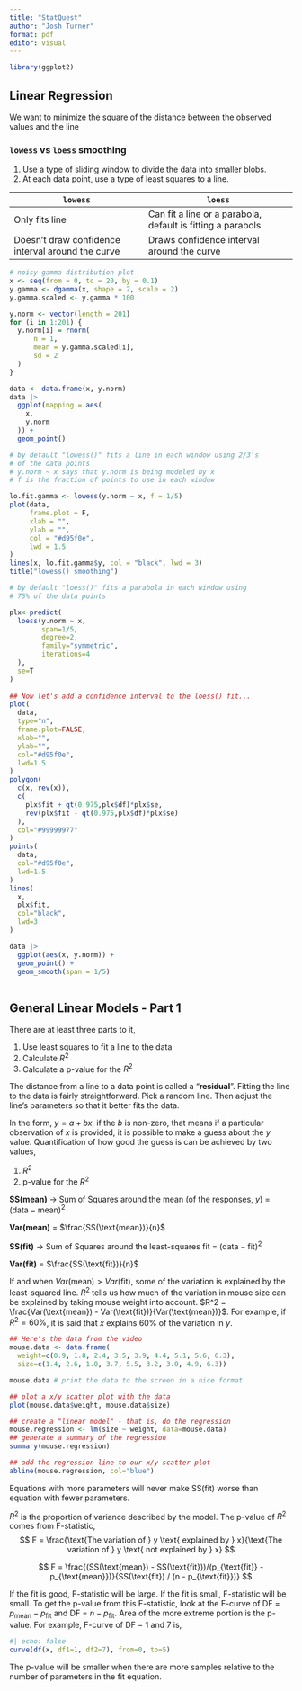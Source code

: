 ```yaml
---
title: "StatQuest"
author: "Josh Turner"
format: pdf
editor: visual
---
```


```r
library(ggplot2)
```

## Linear Regression

We want to minimize the square of the distance between the observed values and the line

### `lowess` vs `loess` smoothing

1.  Use a type of sliding window to divide the data into smaller blobs.
2.  At each data point, use a type of least squares to a line.

| `lowess`                                          | `loess`                                                     |
|----------------------------------|--------------------------------------|
| Only fits line                                    | Can fit a line or a parabola, default is fitting a parabols |
| Doesn't draw confidence interval around the curve | Draws confidence interval around the curve                  |

```r
# noisy gamma distribution plot
x <- seq(from = 0, to = 20, by = 0.1)
y.gamma <- dgamma(x, shape = 2, scale = 2)
y.gamma.scaled <- y.gamma * 100

y.norm <- vector(length = 201)
for (i in 1:201) {
  y.norm[i] = rnorm(
      n = 1,
      mean = y.gamma.scaled[i],
      sd = 2
  )
}

data <- data.frame(x, y.norm)
data |> 
  ggplot(mapping = aes(
    x,
    y.norm
  )) +
  geom_point()
```

```r
# by default "lowess()" fits a line in each window using 2/3's 
# of the data points
# y.norm ~ x says that y.norm is being modeled by x
# f is the fraction of points to use in each window

lo.fit.gamma <- lowess(y.norm ~ x, f = 1/5)
plot(data,
     frame.plot = F,
     xlab = "",
     ylab = "",
     col = "#d95f0e",
     lwd = 1.5
)
lines(x, lo.fit.gamma$y, col = "black", lwd = 3)
title("lowess() smoothing")
```

```r
# by default "loess()" fits a parabola in each window using
# 75% of the data points

plx<-predict(
  loess(y.norm ~ x, 
        span=1/5, 
        degree=2, 
        family="symmetric", 
        iterations=4
  ), 
  se=T
)
 
## Now let's add a confidence interval to the loess() fit...
plot(
  data, 
  type="n", 
  frame.plot=FALSE,
  xlab="", 
  ylab="", 
  col="#d95f0e", 
  lwd=1.5
)
polygon(
  c(x, rev(x)), 
  c(
    plx$fit + qt(0.975,plx$df)*plx$se, 
    rev(plx$fit - qt(0.975,plx$df)*plx$se)
  ), 
  col="#99999977"
)
points(
  data, 
  col="#d95f0e", 
  lwd=1.5
)
lines(
  x, 
  plx$fit, 
  col="black", 
  lwd=3
)
```

```r
data |> 
  ggplot(aes(x, y.norm)) +
  geom_point() +
  geom_smooth(span = 1/5)
  
```

## General Linear Models - Part 1

There are at least three parts to it,

1.  Use least squares to fit a line to the data
2.  Calculate $R^2$
3.  Calculate a p-value for the $R^2$

The distance from a line to a data point is called a "**residual**". Fitting the line to the data is fairly straightforward. Pick a random line. Then adjust the line's parameters so that it better fits the data.

In the form, $y = a + bx$, if the $b$ is non-zero, that means if a particular observation of $x$ is provided, it is possible to make a guess about the $y$ value. Quantification of how good the guess is can be achieved by two values,

1.  $R^2$
2.  p-value for the $R^2$

**SS(mean)** $\rightarrow$ Sum of Squares around the mean (of the responses, $y$) = $(\text{data} - \text{mean})^2$

**Var(mean)** = $\frac{SS(\text{mean})}{n}$

**SS(fit)** $\rightarrow$ Sum of Squares around the least-squares fit = $(\text{data} - \text{fit})^2$

**Var(fit)** = $\frac{SS(\text{fit})}{n}$

If and when $Var(\text{mean}) > Var(\text{fit})$, some of the variation is explained by the least-squared line. $R^2$ tells us how much of the variation in mouse size can be explained by taking mouse weight into account. $R^2 = \frac{Var(\text{mean}) - Var(\text{fit})}{Var(\text{mean})}$. For example, if $R^2 = 60\%$, it is said that $x$ explains $60\%$ of the variation in $y$.

```r
## Here's the data from the video
mouse.data <- data.frame(
  weight=c(0.9, 1.8, 2.4, 3.5, 3.9, 4.4, 5.1, 5.6, 6.3),
  size=c(1.4, 2.6, 1.0, 3.7, 5.5, 3.2, 3.0, 4.9, 6.3))

mouse.data # print the data to the screen in a nice format

## plot a x/y scatter plot with the data
plot(mouse.data$weight, mouse.data$size)

## create a "linear model" - that is, do the regression
mouse.regression <- lm(size ~ weight, data=mouse.data)
## generate a summary of the regression
summary(mouse.regression)

## add the regression line to our x/y scatter plot
abline(mouse.regression, col="blue")
```

Equations with more parameters will never make SS(fit) worse than equation with fewer parameters.

$R^2$ is the proportion of variance described by the model. The p-value of $R^2$ comes from F-statistic, $$
F = \frac{\text{The variation of } y \text{ explained by } x}{\text{The variation of } y \text{ not explained by } x}
$$

$$
F = \frac{(SS(\text{mean}) - SS(\text{fit}))/(p_{\text{fit}} - p_{\text{mean}})}{SS(\text{fit}) / (n - p_{\text{fit}})}
$$

If the fit is good, F-statistic will be large. If the fit is small, F-statistic will be small. To get the p-value from this F-statistic, look at the F-curve of DF = $p_{\text{mean}} - p_{\text{fit}}$ and DF = $n - p_{\text{fit}}$. Area of the more extreme portion is the p-value. For example, F-curve of DF = 1 and 7 is,

```r
#| echo: false
curve(df(x, df1=1, df2=7), from=0, to=5)
```

The p-value will be smaller when there are more samples relative to the number of parameters in the fit equation.
